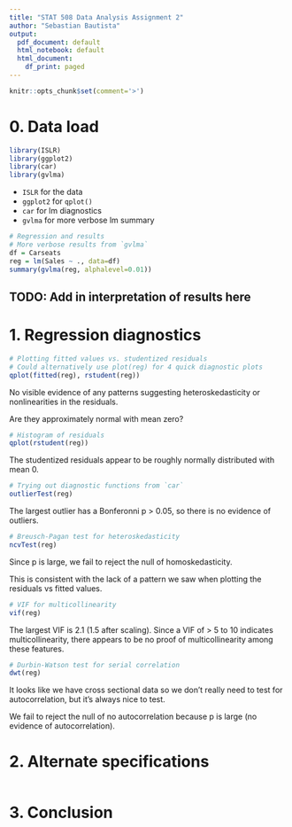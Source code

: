 ```yaml
---
title: "STAT 508 Data Analysis Assignment 2"
author: "Sebastian Bautista"
output:
  pdf_document: default
  html_notebook: default
  html_document:
    df_print: paged
---
```



```r
knitr::opts_chunk$set(comment='>')
```

# 0. Data load

```r
library(ISLR)
library(ggplot2)
library(car)
library(gvlma)
```

- `ISLR` for the data
- `ggplot2` for `qplot()`
- `car` for lm diagnostics
- `gvlma` for more verbose lm summary

```r
# Regression and results
# More verbose results from `gvlma`
df = Carseats
reg = lm(Sales ~ ., data=df) 
summary(gvlma(reg, alphalevel=0.01))
```
## TODO: Add in interpretation of results here

# 1. Regression diagnostics
```r
# Plotting fitted values vs. studentized residuals
# Could alternatively use plot(reg) for 4 quick diagnostic plots
qplot(fitted(reg), rstudent(reg))
```
No visible evidence of any patterns suggesting heteroskedasticity or nonlinearities in the residuals.

Are they approximately normal with mean zero? 


```r
# Histogram of residuals
qplot(rstudent(reg))
```
The studentized residuals appear to be roughly normally distributed with mean 0.

```r
# Trying out diagnostic functions from `car`
outlierTest(reg) 
```
The largest outlier has a Bonferonni p > 0.05, so there is no evidence of outliers.


```r
# Breusch-Pagan test for heteroskedasticity
ncvTest(reg)
```
Since p is large, we fail to reject the null of homoskedasticity.

This is consistent with the lack of a pattern we saw when plotting the residuals vs fitted values.

```r
# VIF for multicollinearity
vif(reg)
```
The largest VIF is 2.1 (1.5 after scaling).
Since a VIF of > 5 to 10 indicates multicollinearity, there appears to be no proof of multicollinearity among these features.

```r
# Durbin-Watson test for serial correlation
dwt(reg)
```
It looks like we have cross sectional data so we don't really need to test for autocorrelation, but it's always nice to test.

We fail to reject the null of no autocorrelation because p is large (no evidence of autocorrelation).

# 2. Alternate specifications

```r

```

# 3. Conclusion
